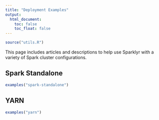 ```yaml
---
title: "Deployment Examples"
output:
  html_document:
    toc: false
    toc_float: false
---
```


```r
source("utils.R")
```

This page includes articles and descriptions to help use Sparklyr with a variety of Spark cluster configurations.

## Spark Standalone

```r
examples("spark-standalone")
```


## YARN

```r
examples("yarn")
```

